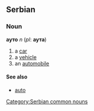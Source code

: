 ==Serbian==
===Noun===
'''ауто''' ''n'' (''pl'': '''аута''')
#a [[car]]
#a [[vehicle]]
#an [[automobile]]
====See also====
*[[auto]]
[[Category:Serbian common nouns]]
